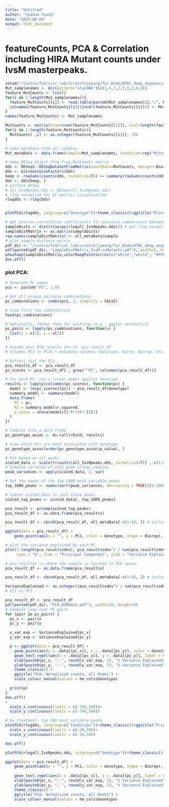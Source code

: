 ```yaml
---
title: "Untitled"
author: "Joanna Yeung"
date: "2025-08-04"
output: html_document
---
```


# featureCounts, PCA & Correlation including HIRA Mutant counts under IvsM masterpeaks. 
```r
setwd("/lustre/fs4/risc_lab/scratch/jyeung/for_Hide/ATAC_deep_sequencing_Novogene_05072025/Justin_ATAC_pipeline/atac_7_featureCounts")
Mut_samplenames <- dir(pattern="atacHAK")[c(1,4,7,2,5,8,3,6,9)]
feature_MutCounts <- list()
for(i in 1:length(Mut_samplenames)){
  feature_MutCounts[[i]] <- read.table(paste0(Mut_samplenames[i],"/", Mut_samplenames[i], "_allOverlaps_IvsM_peakset_counts.txt"), skip=1, header=T) # read in feature_MutCounts file for each sample
  colnames(feature_MutCounts[[i]])[ncol(feature_MutCounts[[i]])] <- Mut_samplenames[i]
}
names(feature_MutCounts) <- Mut_samplenames

MutCounts <- matrix(nrow=nrow(feature_MutCounts[[1]]), ncol=length(feature_MutCounts), dimnames=list(feature_MutCounts[[1]]$Geneid, names(feature_MutCounts)))
for(i in 1:length(feature_MutCounts)){
  MutCounts[ ,i] <- as.integer(feature_MutCounts[[i]][, 7])
}

# make metaData from all samples
Mut_metaData <- data.frame(sample=Mut_samplenames, Condition=rep("Mitosis", length(Mut_samplenames)), Genotype=gsub(".*_", "", Mut_samplenames), Biorep=as.factor(rep(4:6, 3)))

# make DESeq object from frag_MutCounts matrix
dds <- DESeq2::DESeqDataSetFromMatrix(countData=MutCounts, design=~Biorep+Genotype, colData= Mut_metaData)
dds <- estimateSizeFactors(dds)
keep <- rowSums(counts(dds, normalize=T)) >= summary(rowSums(counts(dds, normalized=T)))[2]
dds <- dds[keep, ]
# perform DESeq
# all_IvsMpeaks.dds <- DESeq(all_IvsMpeaks.dds)
# rlog normalize for QC metrics visualization
rlogdds <- rlog(dds)


plotPCA(rlogdds, intgroup=c("Genotype"))+theme_classic()+ggtitle("Principal Component:top 500 most variable peaks")+scale_colour_manual(values=hm_cols$Genotype)

# get pearson correlation coefficients for pairwise comparisons between samples
sampleDists <- dist(t(assay(rlogall_IvsMpeaks.dds))) # get rlog normalized count matrix & convert to distance measure for calculating correlations. 
sampleDistMatrix <- as.matrix(sampleDists)
row.names(sampleDistMatrix) <- all_metaData$sample
# plot sample distance matrix
pdf_dir <- "/lustre/fs4/risc_lab/scratch/jyeung/for_Hide/ATAC_deep_sequencing_Novogene_10112024/Justin_ATAC_pipeline/post_peakcalling_analysis/Figures/"
pdf(paste0(pdf_dir, "sampleDistMatrix_IvsM.vsMutants.pdf"), width=5, height=4)
pheatmap(sampleDistMatrix,colorRampPalette(rev(c("white","white", "#FFFFB2","#FED976", "#FEB24C", "#FD8D3C", "#E31A1C", "#B10026")))(100), annotation_row = all_metaData[ ,-1], annotation_col = all_metaData[ ,-1], annotation_colors = hm_cols) # plot correlation heatmap
dev.off()
```


### plot PCA:
```r
# Generate PC names
pcs <- paste0("PC", 1:9)

# Get all unique pairwise combinations
pc_combinations <- combn(pcs, 2, simplify = FALSE)

# View first few combinations
head(pc_combinations)

# Optionally, format them for plotting (e.g., ggplot aesthetics)
pc_pairs <- lapply(pc_combinations, function(x) {
  list(x = x[1], y = x[2])
})
```

```r
# Assume your PCA results are in `pca_result_df`
# Columns PC1 to PC15 + metadata columns (Genotype, Batch, Biorep, etc.)

# Extract just the PCs
pca_results_df <- pca_result_df
pc_scores <- pca_result_df[ , grep("^PC", colnames(pca_result_df))]

# For each PC, run a linear model against Genotype
results <- lapply(colnames(pc_scores), function(pc) {
  model <- lm(pc_scores[[pc]] ~ pca_result_df$Genotype)
  summary_model <- summary(model)
  data.frame(
    PC = pc,
    R2 = summary_model$r.squared,
    p_value = anova(model)[["Pr(>F)"]][1]
  )
})

# Combine into a data frame
pc_genotype_assoc <- do.call(rbind, results)

# View which PCs are most associated with Genotype
pc_genotype_assoc[order(pc_genotype_assoc$p_value), ]
```

```r
# PCA based on all peaks
scaled_data <- scale(t(counts(all_IvsMpeaks.dds, normalized=T)[ ,-c(1:6)]))
# Compute variance of each peak across samples
peak_variances <- apply(scaled_data, 2, var)

# Get the names of the top 1000 most variable peaks
top_1000_peaks <- names(sort(peak_variances, decreasing = TRUE))[1:20000]

# Subset scaled_data to just these peaks
scaled_top_peaks <- scaled_data[, top_1000_peaks]

pca_result <- prcomp(scaled_top_peaks)
pca_result_df <- as.data.frame(pca_result$x)

pca_result_df <- cbind(pca_result_df, all_metaData[-c(1:6), ]) # include variables associated with samples

ggplot(data = pca_result_df) +
    geom_point(aes(x = "", y = PC1, color = Genotype, shape = Biorep), size = 3)
```

```r
# plot the variance explained by each PC
plot(1:length(pca_result$sdev), pca_result$sdev^2 / sum(pca_result$sdev^2),
     type = "b", xlab = "Principal Component", ylab = "Variance Explained")

# pca_result$x is where the sample is located in PCA space. 
pca_result_df <- as.data.frame(pca_result$x)

pca_result_df <- cbind(pca_result_df, all_metaData[-c(1:6), ]) # include variables associated with samples

VarianceExplained <- as.integer((pca_result$sdev^2 / sum(pca_result$sdev^2))*100) # variance explained by each PC 
# PC1 vs PC2

pca_result_df <- pca_result_df
pdf(paste0(pdf_dir, "PCA_HIRAmut.pdf"), width=10, height=8)
# Example loop over PC pairs
for (pair in pc_pairs) {
  pc_x <- pair$x
  pc_y <- pair$y

  x_var_exp <- VarianceExplained[pc_x]
  y_var_exp <- VarianceExplained[pc_y]

  p <- ggplot(data = pca_result_df) +
    geom_point(aes(x = .data[[pc_x]], y = .data[[pc_y]], color = Genotype, shape = Biorep), size = 3) +
    geom_text_repel(aes(x = .data[[pc_x]], y = .data[[pc_y]], label = sample)) +
    xlab(paste0(pc_x, ": ", round(x_var_exp, 1), "% Variance Explained")) +
    ylab(paste0(pc_y, ": ", round(y_var_exp, 1), "% Variance Explained")) +
    theme_classic() +
    ggtitle("PCA: Normalized counts, all Peaks") +
    scale_colour_manual(values = hm_cols$Genotype)

  print(p)
}
dev.off()
+
  scale_x_continuous(limits = c(-700,500))+
  scale_y_continuous(limits = c(-700,500))

# by treatment- top 500 most variable peaks
plotPCA(rlogdds, intgroup=c("Condition"))+theme_classic()+ggtitle("Principal Component:top 500 most variable peaks")+scale_colour_manual(values=hm_cols$Condition)+
  scale_x_continuous(limits = c(-30,30))+
  scale_y_continuous(limits = c(-30,30))

dev.off()

plotPCA(rlogall_IvsMpeaks.dds, intgroup=c("Genotype"))+theme_classic()+ggtitle("Principal Component:top 500 most variable peaks")+scale_colour_manual(values=hm_cols$Genotype)
```

```r
ggplot(data = pca_result_df) +
    geom_point(aes(x = "", y = PC1, color = Genotype, shape = Biorep), size = 3) +
  
    geom_text_repel(aes(x = .data[[pc_x]], y = .data[[pc_y]], label = sample)) +
    xlab(paste0(pc_x, ": ", round(x_var_exp, 1), "% Variance Explained")) +
    ylab(paste0(pc_y, ": ", round(y_var_exp, 1), "% Variance Explained")) +
    theme_classic() +
    ggtitle("PCA: Normalized counts, all Peaks") +
    scale_colour_manual(values = hm_cols$Genotype)
```
